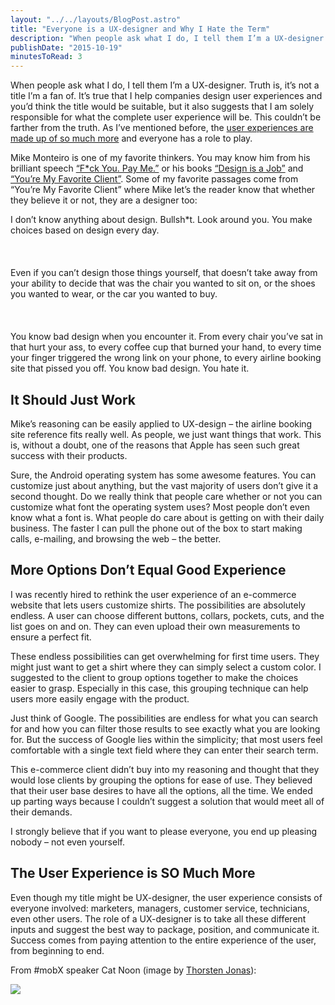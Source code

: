 ```yaml
---
layout: "../../layouts/BlogPost.astro"
title: "Everyone is a UX-designer and Why I Hate the Term"
description: "When people ask what I do, I tell them I’m a UX-designer. Truth is, it’s not a title I’m a fan of. It’s true that I help companies design user experiences and you’d think the title would be suitable, but it also suggests that I am solely responsible for what the complete user experience will be. This couldn’t be farther from the truth. As I’ve mentioned before, the user experiences are made up of so much more and everyone has a role to play.\n\n\nMike Monteiro is one of my favorite thinkers. You ma"
publishDate: "2015-10-19"
minutesToRead: 3
---
```


<p>When people ask what I do, I tell them I’m a UX-designer. Truth is, it’s not a title I’m a fan of. It’s true that I help companies design user experiences and you’d think the title would be suitable, but it also suggests that I am solely responsible for what the complete user experience will be. This couldn’t be farther from the truth. As I’ve mentioned before, the <a href="https://www.antonsten.com/ux-is-much-more-than-software/">user experiences are made up of so much more</a> and everyone has a role to play.</p>
<p>Mike Monteiro is one of my favorite thinkers. You may know him from his brilliant speech <a href="https://vimeo.com/22053820?ref=antonsten.com" target="_blank">“F*ck You. Pay Me.”</a> or his books <a href="http://abookapart.com/products/design-is-a-job?ref=antonsten.com" target="_blank">“Design is a Job”</a> and <a href="http://abookapart.com/products/youre-my-favorite-client?ref=antonsten.com" target="_blank">“You’re My Favorite Client”</a>. Some of my favorite passages come from “You’re My Favorite Client” where Mike let’s the reader know that whether they believe it or not, they are a designer too:</p>

<div class="blockquote">
<div><p>I don’t know anything about design. Bullsh*t. Look around you. You make choices based on design every day.<br>
<br><br><br>
Even if you can’t design those things yourself, that doesn’t take away from your ability to decide that was the chair you wanted to sit on, or the shoes you wanted to wear, or the car you wanted to buy.<br>
<br><br><br>
You know bad design when you encounter it. From every chair you’ve sat in that hurt your ass, to every coffee cup that burned your hand, to every time your finger triggered the wrong link on your phone, to every airline booking site that pissed you off. You know bad design. You hate it.</p></div>
</div>

<h2 id="it-should-just-work">It Should Just Work</h2>
<p>Mike’s reasoning can be easily applied to UX-design – the airline booking site reference fits really well. As people, we just want things that work. This is, without a doubt, one of the reasons that Apple has seen such great success with their products.</p>
<p>Sure, the Android operating system has some awesome features. You can customize just about anything, but the vast majority of users don’t give it a second thought. Do we really think that people care whether or not you can customize what font the operating system uses? Most people don’t even know what a font is. What people do care about is getting on with their daily business. The faster I can pull the phone out of the box to start making calls, e-mailing, and browsing the web – the better.</p>
<h2 id="more-options-don%E2%80%99t-equal-good-experience">More Options Don’t Equal Good Experience</h2>
<p>I was recently hired to rethink the user experience of an e-commerce website that lets users customize shirts. The possibilities are absolutely endless. A user can choose different buttons, collars, pockets, cuts, and the list goes on and on. They can even upload their own measurements to ensure a perfect fit.</p>
<p>These endless possibilities can get overwhelming for first time users. They might just want to get a shirt where they can simply select a custom color. I suggested to the client to group options together to make the choices easier to grasp. Especially in this case, this grouping technique can help users more easily engage with the product.</p>
<p>Just think of Google. The possibilities are endless for what you can search for and how you can filter those results to see exactly what you are looking for. But the success of Google lies within the simplicity; that most users feel comfortable with a single text field where they can enter their search term.</p>
<p>This e-commerce client didn’t buy into my reasoning and thought that they would lose clients by grouping the options for ease of use. They believed that their user base desires to have all the options, all the time. We ended up parting ways because I couldn’t suggest a solution that would meet all of their demands.</p>
<p>I strongly believe that if you want to please everyone, you end up pleasing nobody – not even yourself.</p>
<h2 id="the-user-experience-is-so-much-more">The User Experience is SO Much More</h2>
<p>Even though my title might be UX-designer, the user experience consists of everyone involved: marketers, managers, customer service, technicians, even other users. The role of a UX-designer is to take all these different inputs and suggest the best way to package, position, and communicate it. Success comes from paying attention to the entire experience of the user, from beginning to end.</p>
<p>From #mobX speaker Cat Noon (image by <a href="https://twitter.com/dolbydigger?ref=antonsten.com" target="_blank">Thorsten Jonas</a>):</p>

![](https://www.antonsten.com/content/images/2024/09/Screen-Shot-2015-09-11-at-14.31.59.jpg)